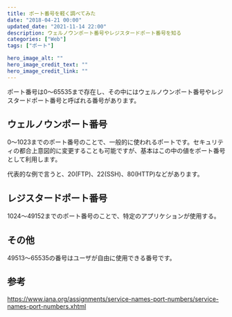 ```yaml
---
title: ポート番号を軽く調べてみた
date: "2018-04-21 00:00"
updated_date: "2021-11-14 22:00"
description: ウェルノウンポート番号やレジスタードポート番号を知る
categories: ["Web"]
tags: ["ポート"]

hero_image_alt: ""
hero_image_credit_text: ""
hero_image_credit_link: ""
---
```

ポート番号は0〜65535まで存在し、その中にはウェルノウンポート番号やレジスタードポート番号と呼ばれる番号があります。

## ウェルノウンポート番号
0〜1023までのポート番号のことで、一般的に使われるポートです。セキュリティの都合上意図的に変更することも可能ですが、基本はこの中の値をポート番号として利用します。

代表的な例で言うと、20(FTP)、22(SSH)、80(HTTP)などがあります。

## レジスタードポート番号
1024〜49152までのポート番号のことで、特定のアプリケションが使用する。

## その他
49513～65535の番号はユーザが自由に使用できる番号です。

## 参考
https://www.iana.org/assignments/service-names-port-numbers/service-names-port-numbers.xhtml